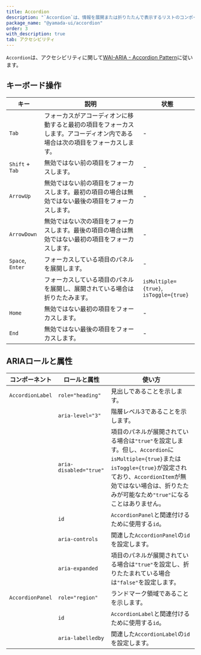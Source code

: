 ```yaml
---
title: Accordion
description: "`Accordion`は、情報を展開または折りたたんで表示するリストのコンポーネントです。"
package_name: "@yamada-ui/accordion"
order: 3
with_description: true
tab: アクセシビリティ
---
```


`Accordion`は、アクセシビリティに関して[WAI-ARIA - Accordion Pattern](https://www.w3.org/WAI/ARIA/apg/patterns/accordion/)に従います。

## キーボード操作

| キー             | 説明                                                                                                                         | 状態                                   |
| ---------------- | ---------------------------------------------------------------------------------------------------------------------------- | -------------------------------------- |
| `Tab`            | フォーカスがアコーディオンに移動すると最初の項目をフォーカスします。アコーディオン内である場合は次の項目をフォーカスします。 | -                                      |
| `Shift` + `Tab`  | 無効ではない前の項目をフォーカスします。                                                                                     | -                                      |
| `ArrowUp`        | 無効ではない前の項目をフォーカスします。最初の項目の場合は無効ではない最後の項目をフォーカスします。                         | -                                      |
| `ArrowDown`      | 無効ではない次の項目をフォーカスします。最後の項目の場合は無効ではない最初の項目をフォーカスします。                         | -                                      |
| `Space`, `Enter` | フォーカスしている項目のパネルを展開します。                                                                                 | -                                      |
|                  | フォーカスしている項目のパネルを展開し、展開されている場合は折りたたみます。                                                 | `isMultiple={true}`, `isToggle={true}` |
| `Home`           | 無効ではない最初の項目をフォーカスします。                                                                                   | -                                      |
| `End`            | 無効ではない最後の項目をフォーカスします。                                                                                   | -                                      |

## ARIAロールと属性

| コンポーネント   | ロールと属性           | 使い方                                                                                                                                                                                                                             |
| ---------------- | ---------------------- | ---------------------------------------------------------------------------------------------------------------------------------------------------------------------------------------------------------------------------------- |
| `AccordionLabel` | `role="heading"`       | 見出しであることを示します。                                                                                                                                                                                                       |
|                  | `aria-level="3"`       | 階層レベル3であることを示します。                                                                                                                                                                                                  |
|                  | `aria-disabled="true"` | 項目のパネルが展開されている場合は`"true"`を設定します。但し、`Accordion`に`isMultiple={true}`または`isToggle={true}`が設定されており、`AccordionItem`が無効ではない場合は、折りたたみが可能なため`"true"`になることはありません。 |
|                  | `id`                   | `AccordionPanel`と関連付けるために使用する`id`。                                                                                                                                                                                   |
|                  | `aria-controls`        | 関連した`AccordionPanel`の`id`を設定します。                                                                                                                                                                                       |
|                  | `aria-expanded`        | 項目のパネルが展開されている場合は`"true"`を設定し、折りたたまれている場合は`"false"`を設定します。                                                                                                                                |
| `AccordionPanel` | `role="region"`        | ランドマーク領域であることを示します。                                                                                                                                                                                             |
|                  | `id`                   | `AccordionLabel`と関連付けるために使用する`id`。                                                                                                                                                                                   |
|                  | `aria-labelledby`      | 関連した`AccordionLabel`の`id`を設定します。                                                                                                                                                                                       |
